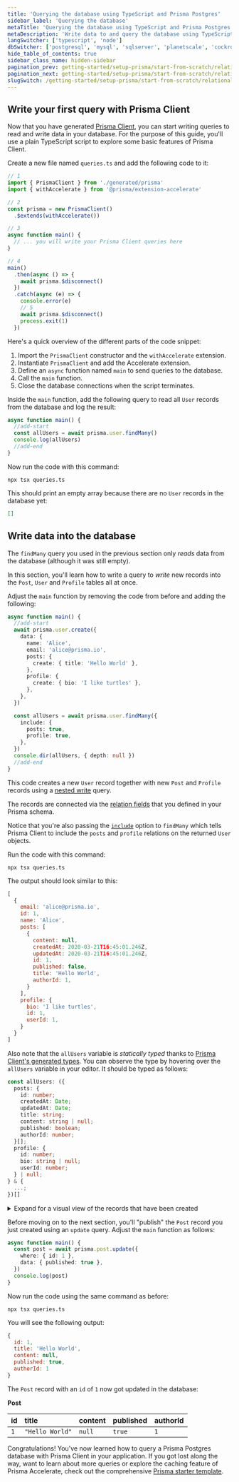 ```yaml
---
title: 'Querying the database using TypeScript and Prisma Postgres'
sidebar_label: 'Querying the database'
metaTitle: 'Querying the database using TypeScript and Prisma Postgres'
metaDescription: 'Write data to and query the database using TypeScript and Prisma Postgres'
langSwitcher: ['typescript', 'node']
dbSwitcher: ['postgresql', 'mysql', 'sqlserver', 'planetscale', 'cockroachdb', 'prismaPostgres']
hide_table_of_contents: true
sidebar_class_name: hidden-sidebar
pagination_prev: getting-started/setup-prisma/start-from-scratch/relational-databases/install-prisma-client-typescript-prismaPostgres
pagination_next: getting-started/setup-prisma/start-from-scratch/relational-databases/next-steps
slugSwitch: /getting-started/setup-prisma/start-from-scratch/relational-databases/querying-the-database-
---
```

 
## Write your first query with Prisma Client

Now that you have generated [Prisma Client](/orm/prisma-client), you can start writing queries to read and write data in your database. For the purpose of this guide, you'll use a plain TypeScript script to explore some basic features of Prisma Client.

Create a new file named `queries.ts` and add the following code to it:

```js file=queries.ts copy
// 1
import { PrismaClient } from './generated/prisma'
import { withAccelerate } from '@prisma/extension-accelerate'

// 2
const prisma = new PrismaClient()
  .$extends(withAccelerate())

// 3
async function main() {
  // ... you will write your Prisma Client queries here
}

// 4
main()
  .then(async () => {
    await prisma.$disconnect()
  })
  .catch(async (e) => {
    console.error(e)
    // 5
    await prisma.$disconnect()
    process.exit(1)
  })
```

Here's a quick overview of the different parts of the code snippet:

1. Import the `PrismaClient` constructor and the `withAccelerate` extension.
1. Instantiate `PrismaClient` and add the Accelerate extension.
1. Define an `async` function named `main` to send queries to the database.
1. Call the `main` function.
1. Close the database connections when the script terminates.

Inside the `main` function, add the following query to read all `User` records from the database and log the result:

```ts file=queries.ts
async function main() {
  //add-start
  const allUsers = await prisma.user.findMany()
  console.log(allUsers)
  //add-end
}
```

Now run the code with this command:

```terminal copy
npx tsx queries.ts
```

This should print an empty array because there are no `User` records in the database yet:

```json no-lines
[]
```

## Write data into the database

The `findMany` query you used in the previous section only _reads_ data from the database (although it was still empty). 

In this section, you'll learn how to write a query to _write_ new records into the `Post`, `User` and `Profile` tables all at once.

Adjust the `main` function by removing the code from before and adding the following:

```ts file=queries.ts highlight=2-21;add copy
async function main() {
  //add-start
  await prisma.user.create({
    data: {
      name: 'Alice',
      email: 'alice@prisma.io',
      posts: {
        create: { title: 'Hello World' },
      },
      profile: {
        create: { bio: 'I like turtles' },
      },
    },
  })

  const allUsers = await prisma.user.findMany({
    include: {
      posts: true,
      profile: true,
    },
  })
  console.dir(allUsers, { depth: null })
  //add-end
}
```

This code creates a new `User` record together with new `Post` and `Profile` records using a [nested write](/orm/prisma-client/queries/relation-queries#nested-writes) query. 

The records are connected via the [relation fields](/orm/prisma-schema/data-model/relations#relation-fields) that you defined in your Prisma schema.

Notice that you're also passing the [`include`](/orm/prisma-client/queries/select-fields#return-nested-objects-by-selecting-relation-fields) option to `findMany` which tells Prisma Client to include the `posts` and `profile` relations on the returned `User` objects.

Run the code with this command:

```terminal copy
npx tsx queries.ts
```

The output should look similar to this:

```js no-copy showLineNumbers
[
  {
    email: 'alice@prisma.io',
    id: 1,
    name: 'Alice',
    posts: [
      {
        content: null,
        createdAt: 2020-03-21T16:45:01.246Z,
        updatedAt: 2020-03-21T16:45:01.246Z,
        id: 1,
        published: false,
        title: 'Hello World',
        authorId: 1,
      }
    ],
    profile: {
      bio: 'I like turtles',
      id: 1,
      userId: 1,
    }
  }
]
```

Also note that the `allUsers` variable is _statically typed_ thanks to [Prisma Client's generated types](/orm/prisma-client/type-safety/operating-against-partial-structures-of-model-types). You can observe the type by hovering over the `allUsers` variable in your editor. It should be typed as follows:

```ts no-copy showLineNumbers
const allUsers: ({
  posts: {
    id: number;
    createdAt: Date;
    updatedAt: Date;
    title: string;
    content: string | null;
    published: boolean;
    authorId: number;
  }[];
  profile: {
    id: number;
    bio: string | null;
    userId: number;
  } | null;
} & {
  ...;
})[]
```

<details>
<summary>Expand for a visual view of the records that have been created</summary>


The query added new records to the `User`, `Post`, and `Profile` tables:

**User**

| **id** | **email**           | **name**  |
| :----- | :------------------ | :-------- |
| `1`    | `"alice@prisma.io"` | `"Alice"` |

**Post**

| **id** | **createdAt**              |       **updatedAt**        | **title**       | **content** | **published** | **authorId** |
| :----- | :------------------------- | :------------------------: | :-------------- | :---------- | :------------ | :----------- |
| `1`    | `2020-03-21T16:45:01.246Z` | `2020-03-21T16:45:01.246Z` | `"Hello World"` | `null`      | `false`       | `1`          |

**Profile**

| **id** | **bio**            | **userId** |
| :----- | :----------------- | :--------- |
| `1`    | `"I like turtles"` | `1`        |

The numbers in the `authorId` column on `Post` and `userId` column on `Profile` both reference the `id` column of the `User` table, meaning the `id` value `1` column therefore refers to the first (and only) `User` record in the database.

</details>

Before moving on to the next section, you'll "publish" the `Post` record you just created using an `update` query. Adjust the `main` function as follows:

```ts file=queries.ts copy
async function main() {
  const post = await prisma.post.update({
    where: { id: 1 },
    data: { published: true },
  })
  console.log(post)
}
```

Now run the code using the same command as before:

```terminal copy
npx tsx queries.ts
```

You will see the following output:

```js no-lines
{
  id: 1,
  title: 'Hello World',
  content: null,
  published: true,
  authorId: 1
}
```

The `Post` record with an `id` of `1` now got updated in the database:

**Post**

| **id** | **title**       | **content** | **published** | **authorId** |
| :----- | :-------------- | :---------- | :------------ | :----------- |
| `1`    | `"Hello World"` | `null`      | `true`        | `1`          |

Congratulations! You've now learned how to query a Prisma Postgres database with Prisma Client in your application. If you got lost along the way, want to learn about more queries or explore the caching feature of Prisma Accelerate, check out the comprehensive [Prisma starter template](https://github.com/prisma/prisma-examples/tree/latest/databases/prisma-postgres).